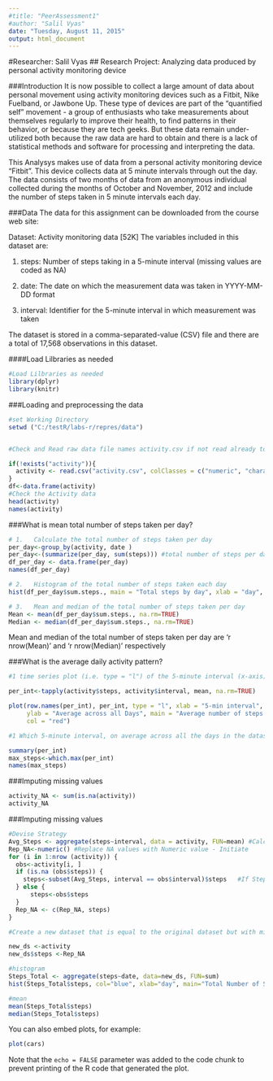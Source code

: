 ```yaml
---
#title: "PeerAssessment1"
#author: "Salil Vyas"
date: "Tuesday, August 11, 2015"
output: html_document
---
```

#Researcher:  Salil Vyas
## Research Project:  Analyzing data produced by personal activity monitoring device

###Introduction
It is now possible to collect a large amount of data about personal movement using activity monitoring devices such as a Fitbit, Nike Fuelband, or Jawbone Up. These type of devices are part of the "quantified self" movement - a group of enthusiasts who take measurements about themselves regularly to improve their health, to find patterns in their behavior, or because they are tech geeks. But these data remain under-utilized both because the raw data are hard to obtain and there is a lack of statistical methods and software for processing and interpreting the data.

This Analysys makes use of data from a personal activity monitoring device "Fitbit". This device collects data at 5 minute intervals through out the day. The data consists of two months of data from an anonymous individual collected during the months of October and November, 2012 and include the number of steps taken in 5 minute intervals each day.

###Data
The data for this assignment can be downloaded from the course web site:

Dataset: Activity monitoring data [52K]
The variables included in this dataset are:

1. steps: Number of steps taking in a 5-minute interval (missing values are coded as NA)

2. date: The date on which the measurement data was taken in YYYY-MM-DD format

3.  interval: Identifier for the 5-minute interval in which measurement was taken

The dataset is stored in a comma-separated-value (CSV) file and there are a total of 17,568 observations in this dataset.

####Load Lilbraries as needed

```r
#Load Lilbraries as needed
library(dplyr)
library(knitr)
```





###Loading and preprocessing the data


```r
#set Working Directory
setwd ("C:/testR/labs-r/repres/data")


#Check and Read raw data file names activity.csv if not read already to save time and processing.

if(!exists("activity")){
  activity <- read.csv("activity.csv", colClasses = c("numeric", "character",                                                 "numeric"))
}
df<-data.frame(activity)
#Check the Activity data
head(activity)
names(activity)
```


###What is mean total number of steps taken per day?

```r
# 1.   Calculate the total number of steps taken per day
per_day<-group_by(activity, date )
per_day<-(summarize(per_day, sum(steps))) #total number of steps per day
df_per_day <- data.frame(per_day)
names(df_per_day)
```

```r
# 2.   Histogram of the total number of steps taken each day
hist(df_per_day$sum.steps., main = "Total steps by day", xlab = "day", col = "blue")
```


```r
# 3.   Mean and median of the total number of steps taken per day
Mean <- mean(df_per_day$sum.steps., na.rm=TRUE)
Median <- median(df_per_day$sum.steps., na.rm=TRUE)
```


Mean and median of the total number of steps taken per day are 'r nrow(Mean)' and 'r nrow(Median)' respectively

###What is the average daily activity pattern?

```r
#1 time series plot (i.e. type = "l") of the 5-minute interval (x-axis) and the average number of steps taken

per_int<-tapply(activity$steps, activity$interval, mean, na.rm=TRUE)

plot(row.names(per_int), per_int, type = "l", xlab = "5-min interval", 
     ylab = "Average across all Days", main = "Average number of steps taken", 
     col = "red")
```

```r
#1 Which 5-minute interval, on average across all the days in the dataset, contains the maximum number of steps?

summary(per_int)
max_steps<-which.max(per_int)
names(max_steps)

```

###Imputing missing values

```r
activity_NA <- sum(is.na(activity))
activity_NA
```



###Imputing missing values

```r

#Devise Strategy
Avg_Steps <- aggregate(steps~interval, data = activity, FUN=mean) #Calculate Average Steps by interval
Rep_NA<-numeric() #Replace NA values with Numeric value - Initiate
for (i in 1:nrow (activity)) {             
  obs<-activity[i, ]
  if (is.na (obs$steps)) {
    steps<-subset(Avg_Steps, interval == obs$interval)$steps   #If Steps=NA then replace the value with Average Steps for the interval
  } else {
      steps<-obs$steps
  }
  Rep_NA <- c(Rep_NA, steps)
}
```


```r

#Create a new dataset that is equal to the original dataset but with missing data filled in

new_ds <-activity
new_ds$steps <-Rep_NA

#histogram
Steps_Total <- aggregate(steps~date, data=new_ds, FUN=sum)
hist(Steps_Total$steps, col="blue", xlab="day", main="Total Number of Steps Taken Each Day")

#mean
mean(Steps_Total$steps)
median(Steps_Total$steps)
```




You can also embed plots, for example:

```r
plot(cars)
```

Note that the `echo = FALSE` parameter was added to the code chunk to prevent printing of the R code that generated the plot.
